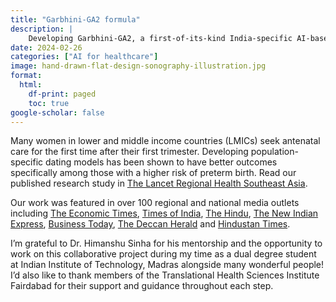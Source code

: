 ```yaml
---
title: "Garbhini-GA2 formula"
description: |
    Developing Garbhini-GA2, a first-of-its-kind India-specific AI-based model that predicts gestational age using 2nd and 3rd trimester ultrasound data. 
date: 2024-02-26
categories: ["AI for healthcare"]
image: hand-drawn-flat-design-sonography-illustration.jpg
format:
  html:
    df-print: paged
    toc: true
google-scholar: false
---
```


Many women in lower and middle income countries (LMICs) seek antenatal care for the first time after their first trimester. Developing population-specific dating models has been shown to have better outcomes specifically among those with a higher risk of preterm birth. Read our published research study in [The Lancet Regional Health Southeast Asia](https://www.thelancet.com/journals/lansea/article/PIIS2772-3682(24)00012-X/fulltext).

Our work was featured in over 100 regional and national media outlets including [The Economic Times](https://economictimes.indiatimes.com/news/science/garbhini-ga2-iit-madras-thsti-develop-india-specific-ai-gestation-age-estimation-model/articleshow/108006161.cms?from=mdr), [Times of India](https://timesofindia.indiatimes.com/india/iit-madras-thsti-faridabad-researchers-develop-the-first-india-specific-ai-model-to-determine-the-age-of-the-foetus/articleshow/108020579.cms), [The Hindu](https://www.thehindu.com/sci-tech/science/india-specific-model-to-give-accurate-gestational-age-of-foetus/article67888396.ece), [The New Indian Express](https://www.newindianexpress.com/xplore/2024/Mar/01/garbhini-ga2-could-reduce-birth-risk), [Business Today](https://www.businesstoday.in/industry/pharma/story/indian-researchers-pioneer-accurate-pregnancy-dating-model-for-second-and-third-trimesters-419011-2024-02-26), [The Deccan Herald](https://www.deccanherald.com/science/iit-madras-researchers-develop-first-india-specific-ai-model-to-determine-age-of-foetus-2910363) and [Hindustan Times](https://www.hindustantimes.com/education/news/boost-to-pregnancy-care-iit-madras-thsti-develop-ai-powered-model-to-determine-foetus-age-in-pregnant-indian-women-101708938715379.html).

I'm grateful to Dr. Himanshu Sinha for his mentorship and the opportunity to work on this collaborative project during my time as a dual degree student at Indian Institute of Technology, Madras alongside many wonderful people! I'd also like to thank members of the Translational Health Sciences Institute Fairdabad for their support and guidance throughout each step.
